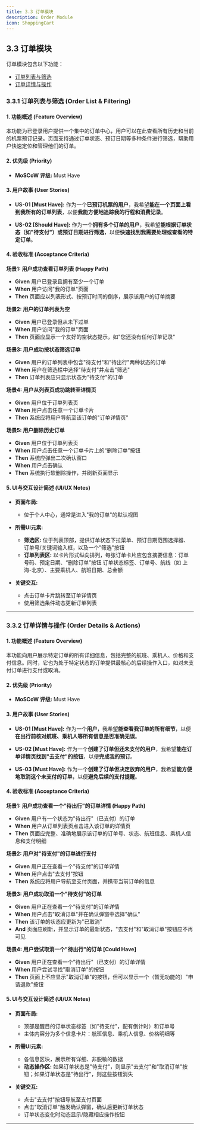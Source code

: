 ```yaml
---
title: 3.3 订单模块
description: Order Module
icon: ShoppingCart
---
```


## 3.3 订单模块

订单模块包含以下功能：

- [订单列表与筛选](#331-订单列表与筛选-order-list--filtering)
- [订单详情与操作](#332-订单详情与操作-order-details--actions)

### 3.3.1 订单列表与筛选 (Order List & Filtering)

#### 1. 功能概述 (Feature Overview)

本功能为已登录用户提供一个集中的订单中心，用户可以在此查看所有历史和当前的机票预订记录。页面支持通过订单状态、预订日期等多种条件进行筛选，帮助用户快速定位和管理他们的订单。

#### 2. 优先级 (Priority)

- **MoSCoW 评级:** Must Have

#### 3. 用户故事 (User Stories)

- **US-01 [Must Have]:** 作为一个**已预订机票的用户**，我希望**能在一个页面上看到我所有的订单列表**，以便**我能方便地追踪我的行程和消费记录**。

- **US-02 [Should Have]:** 作为一个**拥有多个订单的用户**，我希望**能根据订单状态（如"待支付"）或预订日期进行筛选**，以便**快速找到我需要处理或查看的特定订单**。

#### 4. 验收标准 (Acceptance Criteria)

**场景1: 用户成功查看订单列表 (Happy Path)**
- **Given** 用户已登录且拥有至少一个订单
- **When** 用户访问"我的订单"页面
- **Then** 页面应以列表形式、按预订时间的倒序，展示该用户的订单摘要

**场景2: 用户的订单列表为空**
- **Given** 用户已登录但从未下过单
- **When** 用户访问"我的订单"页面
- **Then** 页面应显示一个友好的空状态提示，如"您还没有任何订单记录"

**场景3: 用户成功按状态筛选订单**
- **Given** 用户的订单列表中包含"待支付"和"待出行"两种状态的订单
- **When** 用户在筛选栏中选择"待支付"并点击"筛选"
- **Then** 订单列表应只显示状态为"待支付"的订单

**场景4: 用户从列表页成功跳转至详情页**
- **Given** 用户位于订单列表页
- **When** 用户点击任意一个订单卡片
- **Then** 系统应将用户导航至该订单的"订单详情页"

**场景5: 用户删除历史订单**
- **Given** 用户位于订单列表页
- **When** 用户点击任意一个订单卡片上的“删除订单”按钮
- **Then** 系统应弹出二次确认窗口
- **When** 用户点击确认
- **Then** 系统执行软删除操作，并刷新页面显示

#### 5. UI与交互设计简述 (UI/UX Notes)

- **页面布局:**
    - 位于个人中心，通常是进入"我的订单"的默认视图

- **所需UI元素:**
    - **筛选区:** 位于列表顶部，提供订单状态下拉菜单、预订日期范围选择器、订单号/关键词输入框，以及一个"筛选"按钮
    - **订单列表区:** 以卡片形式纵向排列，每张订单卡片应包含摘要信息：订单号码、预定日期、“删除订单”按钮
    订单状态标签、订单号、航线（如 上海-北京）、主要乘机人、航班日期、总金额

- **关键交互:**
    - 点击订单卡片跳转至订单详情页
    - 使用筛选条件动态更新订单列表

---

### 3.3.2 订单详情与操作 (Order Details & Actions)

#### 1. 功能概述 (Feature Overview)

本功能向用户展示特定订单的所有详细信息，包括完整的航班、乘机人、价格和支付信息。同时，它也为处于特定状态的订单提供最核心的后续操作入口，如对未支付订单进行支付或取消。

#### 2. 优先级 (Priority)

- **MoSCoW 评级:** Must Have

#### 3. 用户故事 (User Stories)

- **US-01 [Must Have]:** 作为一个**用户**，我希望**能查看我订单的所有细节**，以便**在出行前核对航班、乘机人等所有信息是否准确无误**。

- **US-02 [Must Have]:** 作为一个**创建了订单但还未支付的用户**，我希望**能在订单详情页找到"去支付"的按钮**，以便**完成我的预订**。

- **US-03 [Must Have]:** 作为一个**创建了订单但决定放弃的用户**，我希望**能方便地取消这个未支付的订单**，以便**避免后续的支付提醒**。

#### 4. 验收标准 (Acceptance Criteria)

**场景1: 用户成功查看一个"待出行"的订单详情 (Happy Path)**
- **Given** 用户有一个状态为"待出行"（已支付）的订单
- **When** 用户从订单列表页点击进入该订单的详情页
- **Then** 页面应完整、准确地展示该订单的订单号、状态、航班信息、乘机人信息和支付明细

**场景2: 用户对"待支付"的订单进行支付**
- **Given** 用户正在查看一个"待支付"的订单详情
- **When** 用户点击"去支付"按钮
- **Then** 系统应将用户导航至支付页面，并携带当前订单的信息

**场景3: 用户成功取消一个"待支付"的订单**
- **Given** 用户正在查看一个"待支付"的订单详情
- **When** 用户点击"取消订单"并在确认弹窗中选择"确认"
- **Then** 该订单的状态应更新为"已取消"
- **And** 页面应刷新，并显示订单的最新状态，"去支付"和"取消订单"按钮应不再可见

**场景4: 用户尝试取消一个"待出行"的订单 [Could Have]**
- **Given** 用户正在查看一个"待出行"（已支付）的订单详情
- **When** 用户尝试寻找"取消订单"的按钮
- **Then** 页面上不应显示"取消订单"的按钮，但可以显示一个（暂无功能的）"申请退款"按钮

#### 5. UI与交互设计简述 (UI/UX Notes)

- **页面布局:**
    - 顶部是醒目的订单状态标签（如"待支付"，配有倒计时）和订单号
    - 主体内容分为多个信息卡片：航班信息、乘机人信息、价格明细等

- **所需UI元素:**
    - 各信息区块，展示所有详细、非脱敏的数据
    - **动态操作区:** 如果订单状态是"待支付"，则显示"去支付"和"取消订单"按钮；如果订单状态是"待出行"，则这些按钮消失

- **关键交互:**
    - 点击"去支付"按钮导航至支付页面
    - 点击"取消订单"触发确认弹窗，确认后更新订单状态
    - 订单状态变化时动态显示/隐藏相应操作按钮
    
---